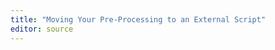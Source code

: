 ```yaml
---
title: "Moving Your Pre-Processing to an External Script"
editor: source
---
```


<!-- next time include infomation about how to move data pre-processing to a  -->
<!-- separate R script, write cleaned data to a csv, and read in the cleaned data -->

<!-- this will need a better / more specific folder structure! -->
